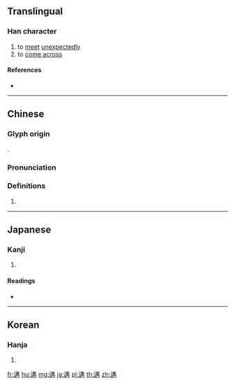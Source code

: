 {{character info/new}}
==Translingual==

===Han character===
{{Han char|rn=162|rad=辵|as=10|sn=14|four=35305|canj=YTTB|ids=⿺辶冓}}

# to [[meet]] [[unexpectedly]]
# to [[come across]]

====References====
* {{Han ref|kx=1262.210|dkj=39031|dj=1756.150|hdz=63869.050|uh=9058|ud=36952|bh=BBB8|bd=48056}}

----

==Chinese==
{{zh-forms}}

===Glyph origin===
{{Han etym}}
{{Han compound|辵|冓|c1=s|c2=p|t1=walk|ls=psc}}.

===Pronunciation===
{{zh-pron
|m=gòu
|c=kau3,gau3
|h=
|md=
|mn=
|w=
|mc=y
|oc=y
|cat=
}}

===Definitions===
{{zh-hanzi}}

# {{rfdef|lang=zh}}

----

==Japanese==

===Kanji===
{{ja-kanji|grade=|rs=辵10}}

# {{defn|lang=ja|sort=辵10}}

====Readings====
* {{ja-readings|on=[[こう]] (kō)|kun=[[あう]] (au)|nanori=}}

----

==Korean==

===Hanja===
{{ko-hanja|hangeul=구|eumhun=|rv=gu|mr=ku|y=kwu}}

# {{defn|lang=ko|sort=辵10}}

[[fr:遘]]
[[hu:遘]]
[[mg:遘]]
[[ja:遘]]
[[pl:遘]]
[[th:遘]]
[[zh:遘]]